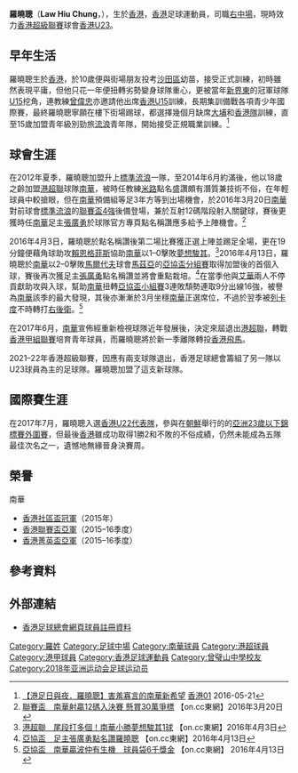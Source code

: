 {{Infobox football biography
| name        = 羅曉聰 <br> Law Hiu Chung
| image       = Law Hiu Chung.jpg
| fullname    = 羅曉聰
| nickname    = 羅曉聽
| birth_date  = {{Birth date and age|1995|6|10|}}
| birth_place = {{HKG-1959}}
| height      = {{height|m=1.70}}
| spouse = Ma Chor Nam
| position    = [[左中場|左中場]]、[[右中場|右中場]]、[[右後衛|右後衛]]
| currentclub = [[香港U23足球隊|香港U23]]
| clubnumber  = 20
| youthyears1 = 2005–2007
| youthclubs1 = [[沙田體育會|沙田]]
| youthyears2 = 2007–2009
| youthclubs2 = [[大埔足球會|和富大埔]]
| youthyears3 = 2009–2011
| youthclubs3 = [[香港流浪足球會|標準流浪]]
| years1 = 2011–2012
| clubs1 = [[四海體育會|四海]]
| caps1  = 9
| goals1 = 0
| years2 = 2012–2014
| clubs2 = [[香港流浪足球會|標準流浪]]
| caps2  = 38
| goals2 = 0
| years3 = 2014–2017
| clubs3 = [[南華足球隊|南華]]
| caps3  = 36
| goals3 = 1
| years4 = 2017–2021
| clubs4 = [[香港飛馬足球會|香港飛馬]]
| caps4  = 64
| goals4 = 2
| years4 = 2021–
| clubs4 = [[香港U23足球隊|香港U23]]
| caps4  = 2
| goals4 = 1
| nationalyears1 = 2007–2010
| nationalteam1  = [[香港足球代表隊|香港U15]]
| nationalcaps1  = ?
| nationalgoals1 = ?
| nationalyears2 = 2010–2013
| nationalteam2  = [[香港17歲以下足球代表隊|香港U18]]
| nationalcaps2  = ?
| nationalgoals2 = ?
| nationalyears3 = 2013–2016
| nationalteam3  = [[香港20歲以下足球代表隊|香港U20]]
| nationalcaps3  = 2
| nationalgoals3 = 0
| nationalyears4 = 2016–2018
| nationalteam4  = [[香港奧運足球代表隊|香港U23]]
| nationalcaps4  = 5
| nationalgoals4 = 0
| nationalyears5 = 2016–
| nationalteam5  = [[香港足球代表隊|香港]]
| nationalcaps5  = 0
| nationalgoals5 = 0
| pcupdate = 8 December 2020
| ntupdate = 8 December 2020
}}

'''羅曉聰'''（'''Law Hiu Chung'''，{{bd|1995年|6月10日||}}），生於[[香港|香港]]，[[香港|香港]]足球運動員，司職[[右中場|右中場]]，現時效力[[香港超級聯賽|香港超級聯賽]]球會[[香港U23足球隊|香港U23]]。

==早年生活==
羅曉聰生於[[香港|香港]]，於10歲便與街場朋友投考[[沙田區|沙田區]]幼苗，接受正式訓練，初時雖然表現平庸，但他只花一年便扭轉劣勢變身球隊重心，更被當年[[新界東|新界東]]的冠軍球隊[[大埔足球會|U15]]挖角，連教練[[曾偉忠|曾偉忠]]亦邀請他出席[[香港17歲以下足球代表隊|香港U15]]訓練，長期集訓備戰各項青少年國際賽，最終羅曉聰寧願在樓下街場踢球，都選擇幾個月缺席[[大埔足球會|大埔]]和[[香港17歲以下足球代表隊|香港隊]]訓練，直至15歲加盟青年級別勁旅[[香港流浪足球會|流浪]]青年隊，開始接受正規職業訓練。<ref>[http://www.hk01.com/%E9%AB%94%E8%82%B2/22009/-%E6%B8%AF%E8%B6%B3%E6%97%A5%E8%88%87%E5%A4%9C-%E7%BE%85%E6%9B%89%E8%81%B0-%E5%AE%B3%E7%BE%9E%E5%AF%A1%E8%A8%80%E7%9A%84%E5%8D%97%E8%8F%AF%E6%96%B0%E5%B8%8C%E6%9C%9B?utm_content=buffer11dcb&utm_medium=social&utm_source=facebook.com&utm_campaign=buffer 【港足日與夜．羅曉聰】害羞寡言的南華新希望] {{Wayback|url=http://www.hk01.com/%E9%AB%94%E8%82%B2/22009/-%E6%B8%AF%E8%B6%B3%E6%97%A5%E8%88%87%E5%A4%9C-%E7%BE%85%E6%9B%89%E8%81%B0-%E5%AE%B3%E7%BE%9E%E5%AF%A1%E8%A8%80%E7%9A%84%E5%8D%97%E8%8F%AF%E6%96%B0%E5%B8%8C%E6%9C%9B?utm_content=buffer11dcb&utm_medium=social&utm_source=facebook.com&utm_campaign=buffer |date=20170817164039 }} [[香港01|香港01]] 2016-05-21</ref>

==球會生涯==
在2012年夏季，羅曉聰加盟升上[[香港流浪足球會|標準流浪]]一隊，至2014年6月約滿後，他以18歲之齡加盟[[港超聯|港超聯]]球隊[[南華足球隊|南華]]，被時任教練[[米路|米路]]點名盛讚頗有潛質兼技術不俗，在年輕球員中較搶眼，但在[[南華足球隊|南華]]預備組等足3年方等到出場機會，於2016年3月20日[[南華足球隊|南華]]對前球會[[香港流浪足球會|標準流浪]]的[[香港聯賽盃|聯賽盃4強]]後備登場，兼於互射12碼階段射入關鍵球，賽後更獲時任[[南華足球隊|南華]]足主[[張廣勇|張廣勇]]於球隊官方專頁點名稱讚應多給予上陣機會。<ref>[http://hk.on.cc/hk/bkn/cnt/sport/20160320/bkn-20160320181002720-0320_00882_001.html 聯賽盃　南華射贏12碼入決賽 懸賞30萬爭標] {{Wayback|url=http://hk.on.cc/hk/bkn/cnt/sport/20160320/bkn-20160320181002720-0320_00882_001.html |date=20200929211009 }}【on.cc東網】2016年3月20日</ref>

2016年4月3日，羅曉聰於點名稱讚後第二場比賽獲正選上陣並踢足全場，更在19分鐘便藉角球助攻[[賴恩·格菲斯|賴恩格菲斯]]協助[[南華足球隊|南華]]以1–0擊敗[[夢想駿其|夢想駿其]]。<ref>[http://hk.on.cc/hk/bkn/cnt/sport/20160403/bkn-20160403163049949-0403_00882_001.html 港超聯　尾段打多個！南華小勝夢想駿其1球] {{Wayback|url=http://hk.on.cc/hk/bkn/cnt/sport/20160403/bkn-20160403163049949-0403_00882_001.html |date=20200929195147 }}【on.cc東網】2016年4月3日</ref>2016年4月13日，羅曉聰於[[南華足球隊|南華]]以2–0擊敗[[馬爾代夫|馬爾代夫]]球會[[馬茲亞體育及娛樂會|馬茲亞]]的[[2016年亞洲足協盃|亞協盃分組賽]]取得加盟後的首個入球，賽後再次獲足主[[張廣勇|張廣勇]]點名稱讚並將會重點栽培。<ref>[http://hk.on.cc/hk/bkn/cnt/sport/20160413/bkn-20160413232556410-0413_00882_001.html 亞協盃　足主張廣勇點名讚羅曉聰] {{Wayback|url=http://hk.on.cc/hk/bkn/cnt/sport/20160413/bkn-20160413232556410-0413_00882_001.html |date=20200929211949 }}【on.cc東網】2016年4月13日</ref>在當季他與[[馬哈馬·艾華|艾華]]兩人不停貢獻助攻與入球，幫助[[南華足球隊|南華]]扭轉[[2016年亞洲足協盃|亞協盃小組賽]]3連敗頹勢連取9分出線16強，被譽為[[南華足球隊|南華]]該季的最大發現，其後亦漸漸於3月坐穩[[南華足球隊|南華]]正選席位，不過於翌季被[[荷西·列卡度·蘭保|列卡度]]不時轉打[[右後衛|右後衛]]。<ref>[http://hk.on.cc/hk/bkn/cnt/sport/20160413/bkn-20160413215133360-0413_00882_001.html 亞協盃　南華贏波仲有生機　球員袋6千獎金] {{Wayback|url=http://hk.on.cc/hk/bkn/cnt/sport/20160413/bkn-20160413215133360-0413_00882_001.html |date=20200929213311 }} 【on.cc東網】 2016年4月13日</ref>

在2017年6月，[[南華足球隊|南華]]宣佈經重新檢視球隊近年發展後，決定來屆退出[[港超聯|港超聯]]，轉戰[[香港甲組聯賽|香港甲組聯賽]]培育青年球員，而羅曉聰將於新一季離隊轉投[[香港飛馬足球會|香港飛馬]]。

2021–22年香港超級聯賽，因應有兩支球隊退出，香港足球總會籌組了另一隊以U23球員為主的足球隊。羅曉聰加盟了這支新球隊。

==國際賽生涯==
在2017年7月，羅曉聰入選[[香港奧運足球代表隊|香港U22代表隊]]，參與在[[朝鮮|朝鮮]]舉行的的[[2018年亞足聯U-23錦標賽資格賽|亞洲23歲以下錦標賽外圍賽]]，但最後[[香港奧運足球代表隊|香港]]雖成功取得1勝2和不敗的不俗成績，仍然未能成為五隊最佳次名之一，遺憾地無緣晉身決賽周。

==榮譽==
;南華
* [[社區盃|香港社區盃冠軍]]（2015年）
* [[2015–16年香港聯賽盃|香港聯賽盃亞軍]]（2015–16季度）
* [[2015–16年香港菁英盃|香港菁英盃亞軍]]（2015–16季度）

==參考資料==
{{Reflist}}

==外部連結==
*[https://www.hkfa.com/ch/club/2/detail?player=10411 香港足球總會網頁球員註冊資料] {{Wayback|url=https://www.hkfa.com/ch/club/2/detail?player=10411 |date=20170701071416 }}

{{太陽飛馬球員名單}}

{{DEFAULTSORT: Law Hiu Chung}} 
[[Category:羅姓|Category:羅姓]]
[[Category:足球中場|Category:足球中場]]
[[Category:南華球員|Category:南華球員]]
[[Category:港超球員|Category:港超球員]]
[[Category:港甲球員|Category:港甲球員]]
[[Category:香港足球運動員|Category:香港足球運動員]]
[[Category:曾璧山中學校友|Category:曾璧山中學校友]]
[[Category:2018年亚洲运动会足球运动员|Category:2018年亚洲运动会足球运动员]]